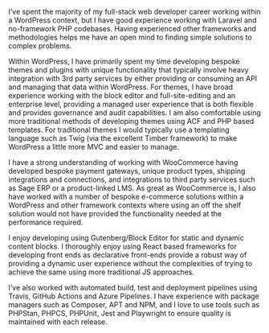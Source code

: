 I’ve spent the majority of my full-stack web developer career working within a WordPress context, but I have good experience working with Laravel and no-framework PHP codebases. Having experienced other frameworks  and methodologies helps me have an open mind to finding simple solutions to complex problems. 

Within WordPress, I have primarily spent my time developing bespoke themes and plugins with unique functionality that typically involve heavy integration with 3rd party services by either providing or consuming an API and managing that data within WordPress. For themes, I have broad experience working with the block editor and full-site-editing and an enterprise level, providing a managed user experience that is both flexible and provides governance and audit capabilities. I am also comfortable using more traditional methods of developing themes using ACF and PHP based templates. For traditional themes I would typically use a templating language such as Twig (via the excellent Timber framework) to make WordPress a little more MVC and easier to manage.

I have a strong understanding of working with WooCommerce having developed bespoke payment gateways, unique product types, shipping integrations and connections, and integrations to third party services such as Sage ERP or a product-linked LMS. As great as WooCommerce is, I also have worked with a number of bespoke e-commerce solutions within a WordPress and other framework contexts where using an off the shelf solution would not have provided the functionality needed at the performance required. 

I enjoy developing using Gutenberg/Block Editor for static and dynamic content blocks. I thoroughly enjoy using React based frameworks for developing front ends as declarative front-ends provide a robust way of providing a dynamic user experience without the complexities of trying to achieve the same using more traditional JS approaches.

I’ve also worked with automated build, test and deployment pipelines using Travis, GitHub Actions and Azure Pipelines. I have experience with package managers such as Composer, APT and NPM, and I love to use tools such as PHPStan, PHPCS, PHPUnit, Jest and Playwright to ensure quality is maintained with each release.
